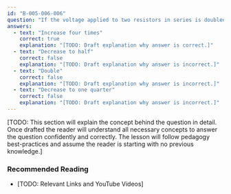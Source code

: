 ```yaml
---
id: "B-005-006-006"
question: "If the voltage applied to two resistors in series is doubled, how much will the total power change?"
answers:
  - text: "Increase four times"
    correct: true
    explanation: "[TODO: Draft explanation why answer is correct.]"
  - text: "Decrease to half"
    correct: false
    explanation: "[TODO: Draft explanation why answer is incorrect.]"
  - text: "Double"
    correct: false
    explanation: "[TODO: Draft explanation why answer is incorrect.]"
  - text: "Decrease to one quarter"
    correct: false
    explanation: "[TODO: Draft explanation why answer is incorrect.]"
---
```


[TODO: This section will explain the concept behind the question in detail. Once drafted the reader will understand all necessary concepts to answer the question confidently and correctly. The lesson will follow pedagogy best-practices and assume the reader is starting with no previous knowledge.]

### Recommended Reading

- [TODO: Relevant Links and YouTube Videos]
